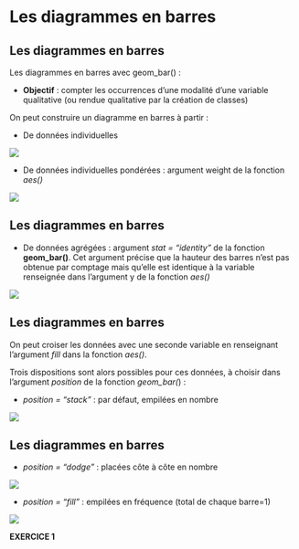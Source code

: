 # Les diagrammes en barres {.backgroundTitre}

## Les diagrammes en barres

Les diagrammes en barres avec geom_bar() :

-   **Objectif** : compter les occurrences d'une modalité d'une variable qualitative (ou rendue qualitative par la création de classes)

On peut construire un diagramme en barres à partir :

-   De données individuelles

![](img/clipboard-barre1.png){fig-align="center"}

-   De données individuelles pondérées : argument weight de la fonction *aes()*

![](img/clipboard-barre2.png){fig-align="center"}

## Les diagrammes en barres

-   De données agrégées : argument *stat = "identity"* de la fonction **geom_bar()**. Cet argument précise que la hauteur des barres n'est pas obtenue par comptage mais qu'elle est identique à la variable renseignée dans l'argument y de la fonction *aes()*

![](img/clipboard-barre3.png){fig-align="center"}

## Les diagrammes en barres

On peut croiser les données avec une seconde variable en renseignant l'argument *fill* dans la fonction *aes()*.

Trois dispositions sont alors possibles pour ces données, à choisir dans l'argument *position* de la fonction *geom_bar(*) :

-   *position = "stack"* : par défaut, empilées en nombre

![](img/clipboard-barre5.png){fig-align="center"}

## Les diagrammes en barres

-   *position = "dodge"* : placées côte à côte en nombre

![](img/clipboard-barre5.png){fig-align="center"}

-   *position = "fill"* : empilées en fréquence (total de chaque barre=1)

![](img/clipboard-barre6.png){fig-align="center"}

**EXERCICE 1**
